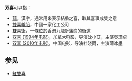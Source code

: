 '''双喜'''可以指：

*[[囍|囍]]，漢字，通常用來表示結婚之喜，取其喜事成雙之意
*[[雙喜輪胎|雙喜輪胎]]，中國一家化工公司
*[[雙喜街|雙喜街]]，一條位於香港九龍新蒲崗的街道
*[[双喜_(1994年电影)|双喜 (1994年电影)]]，加拿大电影，导演沈小艾，主演吳珊卓
*[[双喜_(2010年电影)|双喜 (2010年电影)]]，中国电影，导演杜晓雨，主演蒲冰墨

==参见==
*[[紅雙喜|紅雙喜]]

{{Disambig|Cat=二字消歧义}}